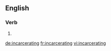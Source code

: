 ==English==

===Verb===
{{head|en}}

# {{present participle of|incarcerate}}

[[de:incarcerating]]
[[fr:incarcerating]]
[[vi:incarcerating]]